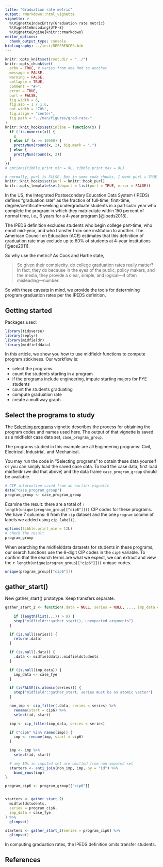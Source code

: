 ```yaml
---
title: "Graduation rate metric"
output: rmarkdown::html_vignette
vignette: >
  %\VignetteIndexEntry{Graduation rate metric}
  %\VignetteEncoding{UTF-8}
  %\VignetteEngine{knitr::rmarkdown}
editor_options: 
  chunk_output_type: console
bibliography: ../inst/REFERENCES.bib
---
```


```r
knitr::opts_knit$set(root.dir = "../")
knitr::opts_chunk$set(
  echo = TRUE, # varies from one Rmd to another
  message = FALSE,
  warning = FALSE,
  collapse = TRUE,
  comment = "#>",
  error = TRUE,
  purl = FALSE,
  fig.width = 6,
  fig.asp = 1 / 1.6,
  out.width = "70%",
  fig.align = "center",
  fig.path = "../man/figures/grad-rate-"
)
knitr::knit_hooks$set(inline = function(x) {
  if (!is.numeric(x)) {
    x
  } else if (x >= 10000) {
    prettyNum(round(x, 2), big.mark = ",")
  } else {
    prettyNum(round(x, 2))
  }
})
# options(tibble.print_min = 8L, tibble.print_max = 8L)

# normally, purl is FALSE. But in some code chunks, I want purl = TRUE so that the code in the vignette is executed to pass R CMD check. These next few lines set that up. In the code chunk header, add opts.label = 'dopurl'
knitr::knit_hooks$set(purl = knitr::hook_purl)
knitr::opts_template$set(dopurl = list(purl = TRUE, error = FALSE))
```

In the US, the Integrated Postsecondary Education Data System (IPEDS) defines "graduation rate" as the fraction of full-time, first-time, degree/certificate-seeking undergraduate students in a particular year who complete the program in which they matriculate within 150 percent of normal time, i.e., 6 years for a 4-year program [@ipeds2018]. 

The IPEDS definition excludes students who begin college part-time, who enroll mid-year, and who transfer from one institution to another. The American Council on Education (ACE) estimates that this definition of graduation  rate may exclude up to 60% of students at 4-year institutions [@ace2011]. 

So why use the metric? As Cook and Hartle state, 

> So given their complexity, do college graduation rates really matter? In fact, they do because in the eyes of the public, policy makers, and the media, they provide a clear, simple, and logical---if often misleading---number.

So with these caveats in mind, we provide the tools for determining  program graduation rates per the IPEDS definition. 

## Getting started 

Packages used: 

```r
library(tidyverse)
library(seplyr)
library(midfieldr)
library(midfielddata)
```

In this article, we show you how to use midfieldr functions to compute program stickiness. Our workflow is: 

- select the programs 
- count the students starting in a program
- if the programs include engineering, impute starting majors for FYE students 
- count the students graduating  
- compute graduation rate 
- create a multiway graph 


## Select the programs to study

The [Selecting programs](selecting_programs.html) vignette describes the  process for obtaining the program codes and names used here. The output of that vignette is saved as a midfieldr case data set, `case_program_group`.

The programs studied in this example are all Engineering programs: Civil, Electrical, Industrial, and Mechanical. 

You may run the code in "Selecting programs" to obtain these data yourself or you can simply load the saved case data. To load the case data, first load midfieldr (we did that above) and the data frame `case_program_group` should be available. 

```r
# CIP information saved from an earlier vignette
data("case_program_group")
program_group <- case_program_group
```

Examine the result: there are a total of `r length(unique(program_group[["cip6"]]))` CIP codes for these programs. We have 7 columns: 6 from the `cip` dataset and the one `program` column of labels we added using `cip_label()`. 

```r
options(tibble.print_min = 12L)
# check the result
program_group
```

When searching the midfielddata datasets for students in these programs, our search functions use the 6-digit CIP codes in the `cip6` variable. To confirm that the search terms are what we expect, we can extract and view the `r length(unique(program_group[["cip6"]]))` unique codes. 

```r
unique(program_group[["cip6"]])
```

## gather_start()  

New gather_start() prototype. Keep transfers separate. 

```r
gather_start_2 <- function(.data = NULL, series = NULL, ..., imp_data = NULL) {
  
	if (length(list(...)) > 0) {
    stop("midfieldr::gather_start(), unexpected arguments")
  }

  if (is.null(series)) {
    return(.data)
  }

  if (is.null(.data)) {
    .data <- midfielddata::midfieldstudents
  }

  if (is.null(imp_data)) {
    imp_data <- case_fye
  }

  if (isFALSE(is.atomic(series))) {
    stop("midfieldr::gather_start, series must be an atomic vector")
  }

  non_imp <- cip_filter(.data, series = series) %>%
    rename(start = cip6) %>%
    select(id, start)

  imp <- cip_filter(imp_data, series = series)

  if ("cip6" %in% names(imp)) {
    imp <- rename(imp, start = cip6)
  }

  imp <- imp %>%
    select(id, start)

  # any IDs in imputed set are omitted from non-imputed set
  starters <- anti_join(non_imp, imp, by = "id") %>%
    bind_rows(imp)
}

program_cip6 <- program_group[["cip6"]]


starters <- gather_start_2(
  midfieldstudents,
  series = program_cip6,
  imp_data = case_fye
) %>%
  glimpse()

starters <- gather_start_2(series = program_cip6) %>%
  glimpse()
```











In computing graduation rates, the IPEDS definition omits transfer students.

## References
